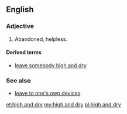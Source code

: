 ==English==

===Adjective===
{{en-adj|head=[[high]] [[and]] [[dry]]|-}}

# {{idiomatic}} Abandoned, helpless.

====Derived terms====
* [[leave somebody high and dry]]

===See also===
* [[leave to one's own devices]]

[[et:high and dry]]
[[my:high and dry]]
[[pl:high and dry]]
